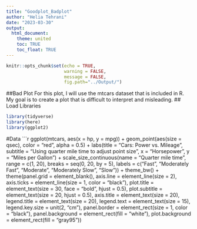 ```yaml
---
title: "Goodplot_Badplot"
author: "Helia Tehrani"
date: "2023-03-30"
output: 
  html_document: 
    theme: united 
    toc: TRUE 
    toc_float: TRUE
---
```

```r
knitr::opts_chunk$set(echo = TRUE, 
                      warning = FALSE,
                      message = FALSE, 
                      fig.path="../Output/")
```
##Bad Plot 
For this plot, I will use the mtcars dataset that is included in R. My goal is to create a plot that is difficult to interpret and misleading.
## Load Libraries 
```r
library(tidyverse)
library(here)
library(ggplot2)
```
#Data
```r
ggplot(mtcars, aes(x = hp, y = mpg)) +
  geom_point(aes(size = qsec), color = "red", alpha = 0.5) +
  labs(title = "Cars: Power vs. Mileage",
       subtitle = "Using quarter mile time to adjust point size",
       x = "Horsepower",
       y = "Miles per Gallon") +
  scale_size_continuous(name = "Quarter mile time",
                         range = c(1, 20),
                         breaks = seq(0, 20, by = 5),
                         labels = c("Fast", "Moderately Fast", "Moderate", "Moderately Slow", "Slow")) +
  theme_bw() +
  theme(panel.grid = element_blank(),
        axis.line = element_line(size = 2),
        axis.ticks = element_line(size = 1, color = "black"),
        plot.title = element_text(size = 30, face = "bold", hjust = 0.5),
        plot.subtitle = element_text(size = 20, hjust = 0.5),
        axis.title = element_text(size = 20),
        legend.title = element_text(size = 20),
        legend.text = element_text(size = 15),
        legend.key.size = unit(2, "cm"),
        panel.border = element_rect(size = 1, color = "black"),
        panel.background = element_rect(fill = "white"),
        plot.background = element_rect(fill = "gray95"))

